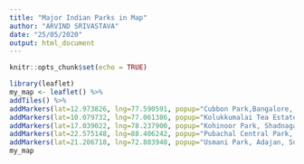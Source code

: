 ---
title: "Major Indian Parks in Map"
author: "ARVIND SRIVASTAVA"
date: "25/05/2020"
output: html_document
---




```{r setup, include=FALSE}
knitr::opts_chunk$set(echo = TRUE)
```

```{r}
library(leaflet)
my_map <- leaflet() %>%
addTiles() %>%
addMarkers(lat=12.973826, lng=77.590591, popup="Cubbon Park,Bangalore, Karnataka") %>%
addMarkers(lat=10.079732, lng=77.061386, popup="Kolukkumalai Tea Estate, Munnar, Kerala") %>%
addMarkers(lat=17.039022, lng=78.237900, popup="Kohinoor Park, Shadnagar, Telangana") %>%
addMarkers(lat=22.575148, lng=88.406242, popup="Pubachal Central Park, Salt Lake City, Kolkata, West Bengal") %>%
addMarkers(lat=21.206718, lng=72.803940, popup="Usmani Park, Adajan, Surat, Gujarat")
my_map
```




